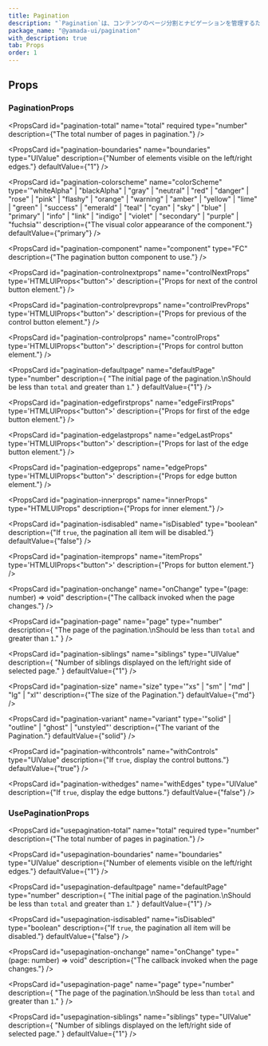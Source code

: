 ```yaml
---
title: Pagination
description: "`Pagination`は、コンテンツのページ分割とナビゲーションを管理するためのコンポーネントです。"
package_name: "@yamada-ui/pagination"
with_description: true
tab: Props
order: 1
---
```


## Props

### PaginationProps

<PropsCard
  id="pagination-total"
  name="total"
  required
  type="number"
  description={"The total number of pages in pagination."}
/>

<PropsCard id="pagination-_accept" name="_accept" type="CSSUIObject" />

<PropsCard id="pagination-_active" name="_active" type="CSSUIObject" />

<PropsCard id="pagination-_after" name="_after" type="CSSUIObject" />

<PropsCard id="pagination-_anylink" name="_anyLink" type="CSSUIObject" />

<PropsCard id="pagination-_autofill" name="_autofill" type="CSSUIObject" />

<PropsCard id="pagination-_backdrop" name="_backdrop" type="CSSUIObject" />

<PropsCard id="pagination-_before" name="_before" type="CSSUIObject" />

<PropsCard id="pagination-_between" name="_between" type="CSSUIObject" />

<PropsCard id="pagination-_blank" name="_blank" type="CSSUIObject" />

<PropsCard id="pagination-_checked" name="_checked" type="CSSUIObject" />

<PropsCard id="pagination-_cue" name="_cue" type="CSSUIObject" />

<PropsCard id="pagination-_cueregion" name="_cueRegion" type="CSSUIObject" />

<PropsCard id="pagination-_dark" name="_dark" type="CSSUIObject" />

<PropsCard id="pagination-_default" name="_default" type="CSSUIObject" />

<PropsCard id="pagination-_disabled" name="_disabled" type="CSSUIObject" />

<PropsCard id="pagination-_empty" name="_empty" type="CSSUIObject" />

<PropsCard id="pagination-_enabled" name="_enabled" type="CSSUIObject" />

<PropsCard id="pagination-_end" name="_end" type="CSSUIObject" />

<PropsCard id="pagination-_even" name="_even" type="CSSUIObject" />

<PropsCard id="pagination-_expanded" name="_expanded" type="CSSUIObject" />

<PropsCard
  id="pagination-_fileselector"
  name="_fileSelector"
  type="CSSUIObject"
/>

<PropsCard id="pagination-_filled" name="_filled" type="CSSUIObject" />

<PropsCard id="pagination-_first" name="_first" type="CSSUIObject" />

<PropsCard
  id="pagination-_firstletter"
  name="_firstLetter"
  type="CSSUIObject"
/>

<PropsCard id="pagination-_firstline" name="_firstLine" type="CSSUIObject" />

<PropsCard id="pagination-_focus" name="_focus" type="CSSUIObject" />

<PropsCard
  id="pagination-_focusvisible"
  name="_focusVisible"
  type="CSSUIObject"
/>

<PropsCard
  id="pagination-_focuswithin"
  name="_focusWithin"
  type="CSSUIObject"
/>

<PropsCard id="pagination-_fullscreen" name="_fullScreen" type="CSSUIObject" />

<PropsCard id="pagination-_grabbed" name="_grabbed" type="CSSUIObject" />

<PropsCard
  id="pagination-_groupaccept"
  name="_groupAccept"
  type="CSSUIObject"
/>

<PropsCard
  id="pagination-_groupactive"
  name="_groupActive"
  type="CSSUIObject"
/>

<PropsCard id="pagination-_groupblank" name="_groupBlank" type="CSSUIObject" />

<PropsCard
  id="pagination-_groupchecked"
  name="_groupChecked"
  type="CSSUIObject"
/>

<PropsCard
  id="pagination-_groupdisabled"
  name="_groupDisabled"
  type="CSSUIObject"
/>

<PropsCard
  id="pagination-_groupenabled"
  name="_groupEnabled"
  type="CSSUIObject"
/>

<PropsCard
  id="pagination-_groupexpanded"
  name="_groupExpanded"
  type="CSSUIObject"
/>

<PropsCard id="pagination-_groupfocus" name="_groupFocus" type="CSSUIObject" />

<PropsCard
  id="pagination-_groupfocusvisible"
  name="_groupFocusVisible"
  type="CSSUIObject"
/>

<PropsCard
  id="pagination-_groupfocuswithin"
  name="_groupFocusWithin"
  type="CSSUIObject"
/>

<PropsCard
  id="pagination-_groupgrabbed"
  name="_groupGrabbed"
  type="CSSUIObject"
/>

<PropsCard
  id="pagination-_grouphorizontal"
  name="_groupHorizontal"
  type="CSSUIObject"
/>

<PropsCard id="pagination-_grouphover" name="_groupHover" type="CSSUIObject" />

<PropsCard id="pagination-_groupidle" name="_groupIdle" type="CSSUIObject" />

<PropsCard
  id="pagination-_groupinvalid"
  name="_groupInvalid"
  type="CSSUIObject"
/>

<PropsCard
  id="pagination-_grouploaded"
  name="_groupLoaded"
  type="CSSUIObject"
/>

<PropsCard
  id="pagination-_grouploading"
  name="_groupLoading"
  type="CSSUIObject"
/>

<PropsCard
  id="pagination-_groupoptional"
  name="_groupOptional"
  type="CSSUIObject"
/>

<PropsCard
  id="pagination-_groupplaceholdershown"
  name="_groupPlaceholderShown"
  type="CSSUIObject"
/>

<PropsCard
  id="pagination-_grouppressed"
  name="_groupPressed"
  type="CSSUIObject"
/>

<PropsCard
  id="pagination-_groupreadonly"
  name="_groupReadOnly"
  type="CSSUIObject"
/>

<PropsCard
  id="pagination-_groupreadwrite"
  name="_groupReadWrite"
  type="CSSUIObject"
/>

<PropsCard
  id="pagination-_groupreject"
  name="_groupReject"
  type="CSSUIObject"
/>

<PropsCard
  id="pagination-_grouprequired"
  name="_groupRequired"
  type="CSSUIObject"
/>

<PropsCard
  id="pagination-_groupselected"
  name="_groupSelected"
  type="CSSUIObject"
/>

<PropsCard
  id="pagination-_groupuserinvalid"
  name="_groupUserInvalid"
  type="CSSUIObject"
/>

<PropsCard id="pagination-_groupvalid" name="_groupValid" type="CSSUIObject" />

<PropsCard
  id="pagination-_groupvertical"
  name="_groupVertical"
  type="CSSUIObject"
/>

<PropsCard id="pagination-_hidden" name="_hidden" type="CSSUIObject" />

<PropsCard id="pagination-_holiday" name="_holiday" type="CSSUIObject" />

<PropsCard id="pagination-_horizontal" name="_horizontal" type="CSSUIObject" />

<PropsCard id="pagination-_hover" name="_hover" type="CSSUIObject" />

<PropsCard id="pagination-_idle" name="_idle" type="CSSUIObject" />

<PropsCard
  id="pagination-_indeterminate"
  name="_indeterminate"
  type="CSSUIObject"
/>

<PropsCard id="pagination-_inrange" name="_inRange" type="CSSUIObject" />

<PropsCard id="pagination-_invalid" name="_invalid" type="CSSUIObject" />

<PropsCard id="pagination-_last" name="_last" type="CSSUIObject" />

<PropsCard id="pagination-_light" name="_light" type="CSSUIObject" />

<PropsCard id="pagination-_link" name="_link" type="CSSUIObject" />

<PropsCard id="pagination-_loaded" name="_loaded" type="CSSUIObject" />

<PropsCard id="pagination-_loading" name="_loading" type="CSSUIObject" />

<PropsCard id="pagination-_marker" name="_marker" type="CSSUIObject" />

<PropsCard id="pagination-_mediadark" name="_mediaDark" type="CSSUIObject" />

<PropsCard id="pagination-_medialight" name="_mediaLight" type="CSSUIObject" />

<PropsCard
  id="pagination-_mediareducemotion"
  name="_mediaReduceMotion"
  type="CSSUIObject"
/>

<PropsCard id="pagination-_modal" name="_modal" type="CSSUIObject" />

<PropsCard
  id="pagination-_nativeactive"
  name="_nativeActive"
  type="CSSUIObject"
/>

<PropsCard
  id="pagination-_nativechecked"
  name="_nativeChecked"
  type="CSSUIObject"
/>

<PropsCard
  id="pagination-_nativedisabled"
  name="_nativeDisabled"
  type="CSSUIObject"
/>

<PropsCard
  id="pagination-_nativefocus"
  name="_nativeFocus"
  type="CSSUIObject"
/>

<PropsCard
  id="pagination-_nativefocusvisible"
  name="_nativeFocusVisible"
  type="CSSUIObject"
/>

<PropsCard
  id="pagination-_nativefocuswithin"
  name="_nativeFocusWithin"
  type="CSSUIObject"
/>

<PropsCard
  id="pagination-_nativehidden"
  name="_nativeHidden"
  type="CSSUIObject"
/>

<PropsCard
  id="pagination-_nativehover"
  name="_nativeHover"
  type="CSSUIObject"
/>

<PropsCard
  id="pagination-_nativereadonly"
  name="_nativeReadOnly"
  type="CSSUIObject"
/>

<PropsCard
  id="pagination-_nativetarget"
  name="_nativeTarget"
  type="CSSUIObject"
/>

<PropsCard
  id="pagination-_nativevalid"
  name="_nativeValid"
  type="CSSUIObject"
/>

<PropsCard id="pagination-_notfirst" name="_notFirst" type="CSSUIObject" />

<PropsCard id="pagination-_notlast" name="_notLast" type="CSSUIObject" />

<PropsCard id="pagination-_nottarget" name="_notTarget" type="CSSUIObject" />

<PropsCard id="pagination-_odd" name="_odd" type="CSSUIObject" />

<PropsCard id="pagination-_only" name="_only" type="CSSUIObject" />

<PropsCard id="pagination-_optional" name="_optional" type="CSSUIObject" />

<PropsCard id="pagination-_outrange" name="_outRange" type="CSSUIObject" />

<PropsCard id="pagination-_outside" name="_outside" type="CSSUIObject" />

<PropsCard id="pagination-_paused" name="_paused" type="CSSUIObject" />

<PropsCard id="pagination-_peeraccept" name="_peerAccept" type="CSSUIObject" />

<PropsCard id="pagination-_peeractive" name="_peerActive" type="CSSUIObject" />

<PropsCard id="pagination-_peerblank" name="_peerBlank" type="CSSUIObject" />

<PropsCard
  id="pagination-_peerchecked"
  name="_peerChecked"
  type="CSSUIObject"
/>

<PropsCard
  id="pagination-_peerdisabled"
  name="_peerDisabled"
  type="CSSUIObject"
/>

<PropsCard
  id="pagination-_peerenabled"
  name="_peerEnabled"
  type="CSSUIObject"
/>

<PropsCard
  id="pagination-_peerexpanded"
  name="_peerExpanded"
  type="CSSUIObject"
/>

<PropsCard id="pagination-_peerfocus" name="_peerFocus" type="CSSUIObject" />

<PropsCard
  id="pagination-_peerfocusvisible"
  name="_peerFocusVisible"
  type="CSSUIObject"
/>

<PropsCard
  id="pagination-_peerfocuswithin"
  name="_peerFocusWithin"
  type="CSSUIObject"
/>

<PropsCard
  id="pagination-_peergrabbed"
  name="_peerGrabbed"
  type="CSSUIObject"
/>

<PropsCard
  id="pagination-_peerhorizontal"
  name="_peerHorizontal"
  type="CSSUIObject"
/>

<PropsCard id="pagination-_peerhover" name="_peerHover" type="CSSUIObject" />

<PropsCard id="pagination-_peeridle" name="_peerIdle" type="CSSUIObject" />

<PropsCard
  id="pagination-_peerinvalid"
  name="_peerInvalid"
  type="CSSUIObject"
/>

<PropsCard id="pagination-_peerloaded" name="_peerLoaded" type="CSSUIObject" />

<PropsCard
  id="pagination-_peerloading"
  name="_peerLoading"
  type="CSSUIObject"
/>

<PropsCard
  id="pagination-_peeroptional"
  name="_peerOptional"
  type="CSSUIObject"
/>

<PropsCard
  id="pagination-_peerplaceholdershown"
  name="_peerPlaceholderShown"
  type="CSSUIObject"
/>

<PropsCard
  id="pagination-_peerpressed"
  name="_peerPressed"
  type="CSSUIObject"
/>

<PropsCard
  id="pagination-_peerreadonly"
  name="_peerReadOnly"
  type="CSSUIObject"
/>

<PropsCard
  id="pagination-_peerreadwrite"
  name="_peerReadWrite"
  type="CSSUIObject"
/>

<PropsCard id="pagination-_peerreject" name="_peerReject" type="CSSUIObject" />

<PropsCard
  id="pagination-_peerrequired"
  name="_peerRequired"
  type="CSSUIObject"
/>

<PropsCard
  id="pagination-_peerselected"
  name="_peerSelected"
  type="CSSUIObject"
/>

<PropsCard
  id="pagination-_peeruserinvalid"
  name="_peerUserInvalid"
  type="CSSUIObject"
/>

<PropsCard id="pagination-_peervalid" name="_peerValid" type="CSSUIObject" />

<PropsCard
  id="pagination-_peervertical"
  name="_peerVertical"
  type="CSSUIObject"
/>

<PropsCard id="pagination-_picture" name="_picture" type="CSSUIObject" />

<PropsCard
  id="pagination-_placeholder"
  name="_placeholder"
  type="CSSUIObject"
/>

<PropsCard
  id="pagination-_placeholdershown"
  name="_placeholderShown"
  type="CSSUIObject"
/>

<PropsCard id="pagination-_playing" name="_playing" type="CSSUIObject" />

<PropsCard id="pagination-_pressed" name="_pressed" type="CSSUIObject" />

<PropsCard id="pagination-_print" name="_print" type="CSSUIObject" />

<PropsCard id="pagination-_readonly" name="_readOnly" type="CSSUIObject" />

<PropsCard id="pagination-_readwrite" name="_readWrite" type="CSSUIObject" />

<PropsCard id="pagination-_reject" name="_reject" type="CSSUIObject" />

<PropsCard id="pagination-_required" name="_required" type="CSSUIObject" />

<PropsCard id="pagination-_ripple" name="_ripple" type="CSSUIObject" />

<PropsCard id="pagination-_scrollbar" name="_scrollbar" type="CSSUIObject" />

<PropsCard
  id="pagination-_scrollbarbutton"
  name="_scrollbarButton"
  type="CSSUIObject"
/>

<PropsCard
  id="pagination-_scrollbarcorner"
  name="_scrollbarCorner"
  type="CSSUIObject"
/>

<PropsCard
  id="pagination-_scrollbarthumb"
  name="_scrollbarThumb"
  type="CSSUIObject"
/>

<PropsCard
  id="pagination-_scrollbartrack"
  name="_scrollbarTrack"
  type="CSSUIObject"
/>

<PropsCard
  id="pagination-_scrollbartrackpiece"
  name="_scrollbarTrackPiece"
  type="CSSUIObject"
/>

<PropsCard id="pagination-_selected" name="_selected" type="CSSUIObject" />

<PropsCard id="pagination-_selection" name="_selection" type="CSSUIObject" />

<PropsCard id="pagination-_start" name="_start" type="CSSUIObject" />

<PropsCard id="pagination-_target" name="_target" type="CSSUIObject" />

<PropsCard id="pagination-_today" name="_today" type="CSSUIObject" />

<PropsCard
  id="pagination-_userinvalid"
  name="_userInvalid"
  type="CSSUIObject"
/>

<PropsCard id="pagination-_valid" name="_valid" type="CSSUIObject" />

<PropsCard id="pagination-_vertical" name="_vertical" type="CSSUIObject" />

<PropsCard id="pagination-_visited" name="_visited" type="CSSUIObject" />

<PropsCard id="pagination-_weekend" name="_weekend" type="CSSUIObject" />

<PropsCard
  id="pagination-boundaries"
  name="boundaries"
  type="UIValue<number>"
  description={"Number of elements visible on the left/right edges."}
  defaultValue={"1"}
/>

<PropsCard
  id="pagination-colorscheme"
  name="colorScheme"
  type='"whiteAlpha" | "blackAlpha" | "gray" | "neutral" | "red" | "danger" | "rose" | "pink" | "flashy" | "orange" | "warning" | "amber" | "yellow" | "lime" | "green" | "success" | "emerald" | "teal" | "cyan" | "sky" | "blue" | "primary" | "info" | "link" | "indigo" | "violet" | "secondary" | "purple" | "fuchsia"'
  description={"The visual color appearance of the component."}
  defaultValue={"primary"}
/>

<PropsCard
  id="pagination-component"
  name="component"
  type="FC<PaginationItemProps>"
  description={"The pagination button component to use."}
/>

<PropsCard
  id="pagination-controlnextprops"
  name="controlNextProps"
  type='HTMLUIProps<"button">'
  description={"Props for next of the control button element."}
/>

<PropsCard
  id="pagination-controlprevprops"
  name="controlPrevProps"
  type='HTMLUIProps<"button">'
  description={"Props for previous of the control button element."}
/>

<PropsCard
  id="pagination-controlprops"
  name="controlProps"
  type='HTMLUIProps<"button">'
  description={"Props for control button element."}
/>

<PropsCard
  id="pagination-defaultpage"
  name="defaultPage"
  type="number"
  description={
    "The initial page of the pagination.\nShould be less than `total` and greater than `1`."
  }
  defaultValue={"1"}
/>

<PropsCard
  id="pagination-edgefirstprops"
  name="edgeFirstProps"
  type='HTMLUIProps<"button">'
  description={"Props for first of the edge button element."}
/>

<PropsCard
  id="pagination-edgelastprops"
  name="edgeLastProps"
  type='HTMLUIProps<"button">'
  description={"Props for last of the edge button element."}
/>

<PropsCard
  id="pagination-edgeprops"
  name="edgeProps"
  type='HTMLUIProps<"button">'
  description={"Props for edge button element."}
/>

<PropsCard
  id="pagination-innerprops"
  name="innerProps"
  type="HTMLUIProps"
  description={"Props for inner element."}
/>

<PropsCard
  id="pagination-isdisabled"
  name="isDisabled"
  type="boolean"
  description={"If `true`, the pagination all item will be disabled."}
  defaultValue={"false"}
/>

<PropsCard
  id="pagination-itemprops"
  name="itemProps"
  type='HTMLUIProps<"button">'
  description={"Props for button element."}
/>

<PropsCard
  id="pagination-onchange"
  name="onChange"
  type="(page: number) => void"
  description={"The callback invoked when the page changes."}
/>

<PropsCard
  id="pagination-page"
  name="page"
  type="number"
  description={
    "The page of the pagination.\nShould be less than `total` and greater than `1`."
  }
/>

<PropsCard
  id="pagination-siblings"
  name="siblings"
  type="UIValue<number>"
  description={
    "Number of siblings displayed on the left/right side of selected page."
  }
  defaultValue={"1"}
/>

<PropsCard
  id="pagination-size"
  name="size"
  type='"xs" | "sm" | "md" | "lg" | "xl"'
  description={"The size of the Pagination."}
  defaultValue={"md"}
/>

<PropsCard
  id="pagination-variant"
  name="variant"
  type='"solid" | "outline" | "ghost" | "unstyled"'
  description={"The variant of the Pagination."}
  defaultValue={"solid"}
/>

<PropsCard
  id="pagination-withcontrols"
  name="withControls"
  type="UIValue<boolean>"
  description={"If `true`, display the control buttons."}
  defaultValue={"true"}
/>

<PropsCard
  id="pagination-withedges"
  name="withEdges"
  type="UIValue<boolean>"
  description={"If `true`, display the edge buttons."}
  defaultValue={"false"}
/>

### UsePaginationProps

<PropsCard
  id="usepagination-total"
  name="total"
  required
  type="number"
  description={"The total number of pages in pagination."}
/>

<PropsCard
  id="usepagination-boundaries"
  name="boundaries"
  type="UIValue<number>"
  description={"Number of elements visible on the left/right edges."}
  defaultValue={"1"}
/>

<PropsCard
  id="usepagination-defaultpage"
  name="defaultPage"
  type="number"
  description={
    "The initial page of the pagination.\nShould be less than `total` and greater than `1`."
  }
  defaultValue={"1"}
/>

<PropsCard
  id="usepagination-isdisabled"
  name="isDisabled"
  type="boolean"
  description={"If `true`, the pagination all item will be disabled."}
  defaultValue={"false"}
/>

<PropsCard
  id="usepagination-onchange"
  name="onChange"
  type="(page: number) => void"
  description={"The callback invoked when the page changes."}
/>

<PropsCard
  id="usepagination-page"
  name="page"
  type="number"
  description={
    "The page of the pagination.\nShould be less than `total` and greater than `1`."
  }
/>

<PropsCard
  id="usepagination-siblings"
  name="siblings"
  type="UIValue<number>"
  description={
    "Number of siblings displayed on the left/right side of selected page."
  }
  defaultValue={"1"}
/>
